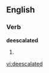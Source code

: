 ==English==

===Verb===
'''deescalated'''

# {{present participle of|[[deescalate]]}}

[[vi:deescalated]]